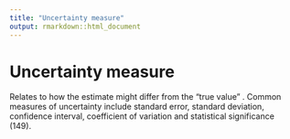 ```yaml
---
title: "Uncertainty measure"
output: rmarkdown::html_document
---
```


# Uncertainty measure

Relates to how the estimate might differ  from the “true  value” .  Common measures  of uncertainty include standard  error,  standard  deviation, confidence  interval,  coefficient of variation and statistical  significance (149).
